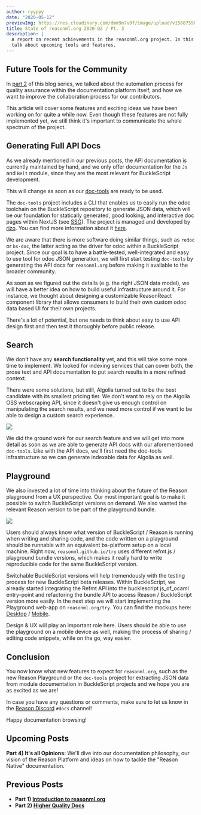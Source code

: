 ```yaml
---
author: ryyppy
date: "2020-05-12"
previewImg: https://res.cloudinary.com/dmm9n7v9f/image/upload/v1588759056/Reason%20Association/reasonml.org/state-of-reasonml-org-q2-2020_ngvmtc.jpg
title: State of reasonml.org 2020-Q2 / Pt. 3
description: |
  A report on recent achievements in the reasonml.org project. In this part we
  talk about upcoming tools and features.
---
```



## Future Tools for the Community

In [part 2](/blog/state-of-reasonml-org-2020-q2-pt2) of this blog series, we talked about the automation process for quality assurance within the documentation platform itself, and how we want to improve the collaboration process for our contributors.

This article will cover some features and exciting ideas we have been working on for quite a while now. Even though these features are not fully implemented yet, we still think it's important to communicate the whole spectrum of the project.


## Generating Full API Docs

As we already mentioned in our previous posts, the API documentation is currently maintained by hand, and we only offer documentation for the `Js` and `Belt` module, since they are the most relevant for BuckleScript development.

This will change as soon as our [doc-tools](https://github.com/reason-association/doc-tools) are ready to be used.

The `doc-tools` project includes a CLI that enables us to easily run the odoc toolchain on the BuckleScript repository to generate JSON data, which will be our foundation for statically generated, good looking, and interactive doc pages within NextJS (see [SSG](https://nextjs.org/docs/basic-features/data-fetching#getstaticprops-static-generation)). The project is managed and developed by [rizo](https://github.com/rizo). You can find more information about it [here](https://www.reason-association.org/projects/doc-tools).

We are aware that there is more software doing similar things, such as `redoc` or `bs-doc`, the latter acting as the driver for odoc within a BuckleScript project. Since our goal is to have a battle-tested, well-integrated and easy to use tool for odoc JSON generation, we will first start testing `doc-tools` by generating the API docs for `reasonml.org` before making it available to the broader community.

As soon as we figured out the details (e.g. the right JSON data model), we will have a better idea on how to build useful infrastructure around it. For instance, we thought about designing a customizable ReasonReact component library that allows consumers to build their own custom odoc data based UI for their own projects.

There's a lot of potential, but one needs to think about easy to use API design first and then test it thoroughly before public release.

## Search

We don't have any **search functionality** yet, and this will take some more time to implement. We looked for indexing services that can cover both, the prose text and API documentation to put search results in a more refined context.

There were some solutions, but still, Algolia turned out to be the best candidate with its smallest pricing tier. We don't want to rely on the Algolia OSS webscraping API, since it doesn't give us enough control on manipulating the search results, and we need more control if we want to be able to design a custom search experience.

<Image src="https://res.cloudinary.com/dmm9n7v9f/image/upload/v1589267400/Reason%20Association/reasonml.org/search-mockup_bdms5r.jpg" withShadow={true} caption="A unified search overlay mockup for prose & API content" />

We did the ground work for our search feature and we will get into more detail as soon as we are able to generate API docs with our aforementioned `doc-tools`. Like with the API docs, we'll first need the doc-tools infrastructure so we can generate indexable data for Algolia as well.

## Playground

We also invested a lot of time into thinking about the future of the Reason playground from a UX perspective. Our most important goal is to make it possible to switch BuckleScript versions on demand. We also wanted the relevant Reason version to be part of the playground bundle.

<Image src="https://res.cloudinary.com/dmm9n7v9f/image/upload/v1589268285/Reason%20Association/reasonml.org/playground-mockup_symtzn.jpg" withShadow={true} caption="UI mockup for the new playground (Desktop version)" />

Users should always know what version of BuckleScript / Reason is running when writing and sharing code, and the code written on a playground should be runnable with an equivalent bs-platform setup on a local machine. Right now, `reasonml.github.io/try` uses different refmt.js / playground bundle versions, which makes it really hard to write reproducible code for the same BuckleScript version.

Switchable BuckleScript versions will help tremendously with the testing process for new BuckleScript beta releases. Within BuckleScript, we already started integrating the Refmt API into the bucklescript js_of_ocaml entry-point and refactoring the bundle API to access Reason / BuckleScript version more easily. In the next step we will start implementing the Playground web-app on `reasonml.org/try`. You can find the mockups here: [Desktop](https://xd.adobe.com/spec/1cd19c3a-a0bb-4f93-4e11-725589888696-6ae0/screen/e8559ac4-5e35-430b-83f3-e4ad8c1e274c/Reason-1400-Playground) / [Mobile](https://xd.adobe.com/spec/1cd19c3a-a0bb-4f93-4e11-725589888696-6ae0/screen/adfe80dc-6bc1-40a5-9975-aa062e63cdc5/Reason-Playground).

Design & UX will play an important role here. Users should be able to use the playground on a mobile device as well, making the process of sharing / editing code snippets, while on the go, way easier.

## Conclusion

You now know what new features to expect for `reasonml.org`, such as the new Reason Playground or the `doc-tools` project for extracting JSON data from module documentation in BuckleScript projects and we hope you are as excited as we are!

In case you have any questions or comments, make sure to let us know in the [Reason Discord](https://discord.gg/reasonml) `#docs` channel!

Happy documentation browsing!

## Upcoming Posts

**Part 4) It's all Opinions:**
We'll dive into our documentation philosophy, our vision of the Reason Platform and ideas on how to tackle the "Reason Native" documentation.

## Previous Posts

- **Part 1) [Introduction to reasonml.org](/blog/state-of-reasonml-org-2020-q2-pt1)**
- **Part 2) [Higher Quality Docs](/blog/state-of-reasonml-org-2020-q2-pt1)**
